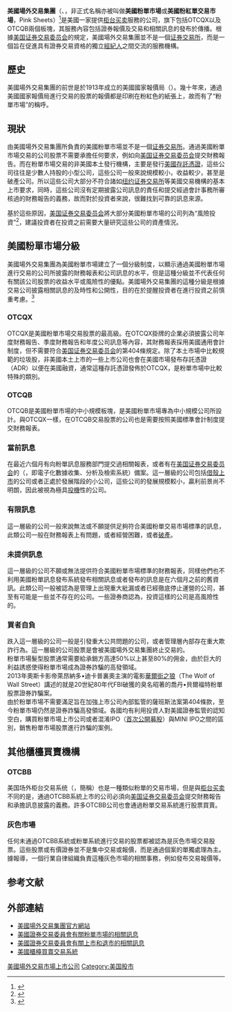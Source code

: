 '''美國場外交易集團'''（{{lang|en|OTC Markets Group, Inc.}}、{{otcbb|OTCM}}，非正式名稱亦被叫做'''美國粉單市場'''或'''美國粉紅單交易市場'''，Pink Sheets）<ref>{{Cite web |url=https://www.sec.gov/fast-answers/answerspinkhtm.html |title=SEC:OTC Link LLC (OTC Link) is owned by OTC Markets Group Inc., formerly known as Pink OTC Markets Inc. |access-date=2018-12-08 |archive-date=2021-04-10 |archive-url=https://web.archive.org/web/20210410235255/https://www.sec.gov/fast-answers/answerspinkhtm.html |dead-url=no }}</ref>是美國一家提供[[柜台买卖|柜台买卖]]服務的公司，旗下包括OTCQX以及OTCQB兩個板塊，其服務內容包括證券報價及交易和相關訊息的發布於傳播。根據[[美国证券交易委员会|美国证券交易委员会]]的規定，美國場外交易集團並不是一個[[证券交易所|证券交易所]]，而是一個旨在促進具有證券交易資格的獨立[[证券经纪人|經紀人]]之間交流的服務機構。

== 歷史 ==
美國場外交易集團的前世是於1913年成立的美國國家報價局（{{lang|en|The National Quotation Bureau}}）。幾十年來，通過美國國家報價局進行交易的股票的報價都是印刷在粉紅色的紙張上，故而有了“粉單市場”的稱呼。

== 現狀 ==
由美國場外交易集團所負責的美國粉單市場並不是一個[[证券交易所|证券交易所]]。通過美國粉單市場交易的公司股票不需要承擔任何要求，例如向[[美国证券交易委员会|美国证券交易委员会]]提交財務報告。而在粉單市場交易的非美國本土發行機構，主要是發行[[美國存託憑證|美國存託憑證]]，這些公司往往是少數人持股的小型公司，這些公司一般來說規模較小，收益較少，甚至是破產公司。所以這些公司大部分不符合諸如[[纽约证券交易所|纽约证券交易所]]等美國交易機構的基本上市要求，同時，這些公司沒有定期披露公司訊息的責任和提交經過會計事務所審核過的財務報告的義務，故而對於投資者來說，很難找到可靠的訊息來源。

基於這些原因，[[美国证券交易委员会|美国证券交易委员会]]將大部分美國粉單市場的公司列為“風險投資”<ref>{{Cite web |url=http://www.sec.gov/answers/pink.htm |title=美国证券交易委员会關於粉單市場的若干問題的解答 |access-date=2011-06-09 |archive-date=2017-02-10 |archive-url=https://web.archive.org/web/20170210035326/https://www.sec.gov/answers/pink.htm |dead-url=no }}</ref>，建議投資者在投資之前需要大量研究這些公司的資產情況。

== 美國粉單市場分級 ==
美國場外交易集團為美國粉單市場建立了一個分級制度，以顯示通過美國粉單市場進行交易的公司所披露的財務報表和公司訊息的水平，但是這種分級並不代表任何有關該公司股票的收益水平或風險性的優點。美國場外交易集團的這種分級是根據交易公司披露相關訊息的及時性和公開性，目的在於提醒投資者在進行投資之前慎重考慮。<ref>
{{cite news
 |url         = http://www.pinksheets.com/pink/otcguide/categories.jsp
 |title       = 粉單市場類別
 |deadurl     = yes
 |archiveurl  = https://web.archive.org/web/20100117201955/http://www.pinksheets.com/pink/otcguide/categories.jsp
 |archivedate = 2010-01-17
}}</ref>

=== OTCQX ===
OTCQX是美國粉單市場交易股票的最高級。在OTCQX掛牌的企業必須披露公司年度財務報告、季度財務報告和年度公司訊息等內容，其財務報表採用美國通用會計制度，但不需要符合[[美国证券交易委员会|美国证券交易委员会]]的第404條規定。除了本土市場中比較規範的垃圾股，非美國本土上市的一些上市公司也會在美國市場發布存託憑證（ADR）以便在美國融資，通常這種存託憑證發佈於OTCQX，是粉單市場中比較特殊的類別。

=== OTCQB ===
OTCQB是美國粉單市場的中小規模板塊，是美國粉單市場專為中小規模公司所設計。與OTCQX一樣，在OTCQB交易股票的公司也是需要按照美國標準會計制度提交財務報表。

=== 當前訊息 ===
在最近六個月有向粉單訊息服務部門提交過相關報表，或者有在[[美国证券交易委员会|美国证券交易委员会]]的{{lang|en|EDGAR}}（{{lang|en|Electronic Data Gathering, Analysis, and Retrieval System}}，即電子化數據收集、分析及檢索系統）備案。這一層級的公司包括[[借殼上市|借殼上市]]的公司或者正處於發展階段的小公司，這些公司的發展規模較小，贏利前景尚不明朗，因此被視為極具[[投機|投機]]性的公司。

=== 有限訊息 ===
這一層級的公司一般來說無法或不願提供足夠符合美國粉單交易市場標準的訊息，此類公司一般在財務報表上有問題，或者經營困難，或者[[破產|破產]]。

=== 未提供訊息 ===
這一層級的公司不願或無法提供符合美國粉單市場標準的財務報表，同樣他們也不利用美國粉單訊息發布系統發布相關訊息或者發布的訊息是在六個月之前的舊資訊。此類公司一般被認為是管理上出現重大紕漏或者已經徹底停止運營的公司，甚至有可能是一些並不存在的公司。一些證券商認為，投資這樣的公司是高風險性的。

=== 買者自負 ===
跌入這一層級的公司一般是引發重大公共問題的公司，或者管理層內部存在重大欺詐行為。這一層級的公司股票是會被美國場外交易集團終止交易的。<br />
粉單市場髮型股票通常需要給承銷方高達50%以上甚至80%的佣金，由於巨大的利益誘惑使得粉單市場成為證券詐騙的高發領域。<br />
2013年奧斯卡影帝萊昂納多•迪卡普裏奧主演的電影[[華爾街之狼|華爾街之狼]]（The Wolf of Wall Street）講述的就是20世紀80年代FBI破獲的臭名昭著的喬丹•貝爾福特粉單股票證券詐騙案。<br />
由於粉單市場不需要滿足旨在加強上市公司內部監管的薩班斯法案第404條款，至今粉單市場仍然是證券詐騙高發領域。各國均有利用投資人對美國證券監管的認知空白，購買粉單市場上市公司或者混淆IPO（[[首次公開募股|首次公開募股]]）與MINI IPO之間的區別，銷售粉單市場股票進行詐騙的案例。

== 其他櫃檯買賣機構 ==
{{Main|柜台买卖}}
=== OTCBB ===
{{Main|場外電子交易板}}

美国场外柜台交易系统（{{lang|en|OTC Bulletin Board}}，簡稱{{lang|en|OTCBB}}）也是一種類似粉單的交易市場，但是與[[柜台买卖|柜台买卖]]不同的是，通過OTCBB系統上市的公司必須向[[美国证券交易委员会|美国证券交易委员会]]提交財務報告和承擔訊息披露的義務。許多OTCBB公司也會通過粉單交易系統進行股票買賣。

=== 灰色市場 ===
任何未通過OTCBB系統或粉單系統進行交易的股票都被認為是灰色市場交易股票。這些股票或有價證券並不是集中交易或報價，而是通過個案的單獨處理為主。據報導，一個行業自律組織負責這種灰色市場的相關事務，例如發布交易報價等。

== 参考文献 ==
<div class="references-small">
<references></references>
</div>

== 外部連結 ==
* [https://www.otcmarkets.com/ 美國場外交易集團官方網站] {{Wayback|url=https://www.otcmarkets.com/ |date=20210505222217 }}{{en}}
* [https://www.sec.gov/answers/pink.htm 美國證券交易委員會有關粉單市場的相關訊息] {{Wayback|url=https://www.sec.gov/answers/pink.htm |date=20120716184049 }}{{en}}
* [https://www.sec.gov/answers/listing.htm 美國證券交易委員會有關上市和退市的相關訊息] {{Wayback|url=https://www.sec.gov/answers/listing.htm |date=20161027003225 }}{{en}}
* [https://web.archive.org/web/20100130182022/http://www.pinksheets.com/pink/otcguide/investors_market_tiers.jsp 美國櫃檯買賣交易系統]{{en}}

[[Category:美國場外交易市場上市公司|]]
[[Category:美国股市|Category:美国股市]]